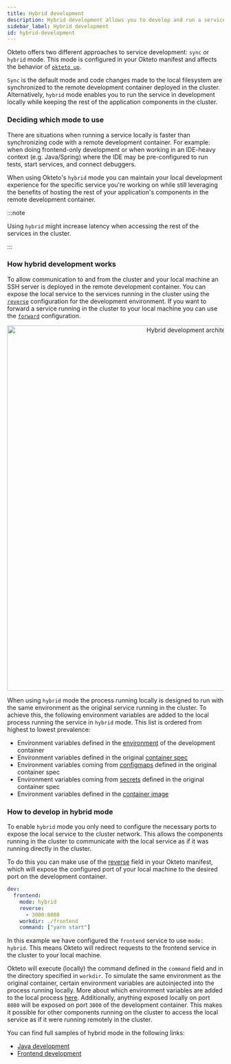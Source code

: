 ```yaml
---
title: Hybrid development
description: Hybrid development allows you to develop and run a service locally while the other components of your app run in the cloud.
sidebar_label: Hybrid development
id: hybrid-development
---
```



Okteto offers two different approaches to service development: `sync` or `hybrid` mode. This mode is configured in your Okteto manifest and affects the behavior of [`okteto up`](reference/okteto-cli.mdx#up).

`Sync` is the default mode and code changes made to the local filesystem are synchronized to the remote development container deployed in the cluster. Alternatively, `hybrid` mode enables you to run the service in development locally while keeping the rest of the application components in the cluster.

### Deciding which mode to use

There are situations when running a service locally is faster than synchronizing code with a remote development container. For example: when doing frontend-only development or when working in an IDE-heavy context (e.g. Java/Spring) where the IDE may be pre-configured to run tests, start services, and connect debuggers.

When using Okteto's `hybrid` mode you can maintain your local development experience for the specific service you're working on while still leveraging the benefits of hosting the rest of your application's components in the remote development container.

:::note

Using `hybrid` might increase latency when accessing the rest of the services in the cluster.

:::

### How hybrid development works

To allow communication to and from the cluster and your local machine an SSH server is deployed in the remote development container. You can expose the local service to the services running in the cluster using the [`reverse`](reference/okteto-manifest.mdx#reverse-string-optional) configuration for the development environment. If you want to forward a service running in the cluster to your local machine you can use the [`forward`](reference/okteto-manifest.mdx#forward-string-optional) configuration.

<p align="center">
  <Image
    src={require("@site/static/img/hybrid-development-arch.png").default}
    alt="Hybrid development architecture"
    width="850"
  />
</p>

When using `hybrid` mode the process running locally is designed to run with the same environment as the original service running in the cluster. To achieve this, the following environment variables are added to the local process running the service in `hybrid` mode. This list is ordered from highest to lowest prevalence:

- Environment variables defined in the [environment](reference/okteto-manifest.mdx#environment-string-optional) of the development container
- Environment variables defined in the original [container spec](https://kubernetes.io/docs/tasks/inject-data-application/define-environment-variable-container/)
- Environment variables coming from [configmaps](https://kubernetes.io/es/docs/concepts/configuration/configmap/#configmaps-y-pods) defined in the original container spec
- Environment variables coming from [secrets](https://kubernetes.io/docs/tasks/inject-data-application/distribute-credentials-secure/#define-container-environment-variables-using-secret-data) defined in the original container spec
- Environment variables defined in the [container image](https://kubernetes.io/docs/concepts/containers/#container-images)

### How to develop in hybrid mode

To enable `hybrid` mode you only need to configure the necessary ports to expose the local service to the cluster network. This allows the components running in the cluster to communicate with the local service as if it was running directly in the cluster.

To do this you can make use of the [reverse](reference/okteto-manifest.mdx#reverse-string-optional) field in your Okteto manifest, which will expose the configured port of your local machine to the desired port on the development container.

```yaml
dev:
  frontend:
    mode: hybrid
    reverse:
      - 3000:8080
    workdir: ./frontend
    command: ["yarn start"]
```

In this example we have configured the `frontend` service to use `mode: hybrid`. This means Okteto will redirect requests to the frontend service in the cluster to your local machine.

Okteto will execute (locally) the command defined in the `command` field and in the directory specified in `workdir`. To simulate the same environment as the original container, certain environment variables are autoinjected into the process running locally. More about which environment variables are added to the local process [here](#how-hybrid-development-works). Additionally, anything exposed locally on port `8080` will be exposed on port `3000` of the development container. This makes it possible for other components running on the cluster to access the local service as if it were running remotely in the cluster.

You can find full samples of hybrid mode in the following links:

- [Java development](https://github.com/okteto/microservices-demo/tree/hybrid#hybrid-mode)
- [Frontend development](https://github.com/okteto/movies-with-helm/tree/hybrid#hybrid-mode)
